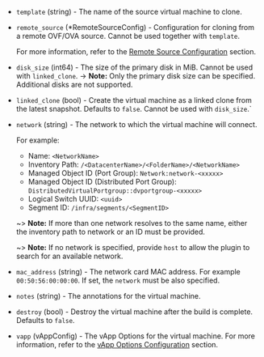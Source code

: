 <!-- Code generated from the comments of the CloneConfig struct in builder/vsphere/clone/step_clone.go; DO NOT EDIT MANUALLY -->

- `template` (string) - The name of the source virtual machine to clone.

- `remote_source` (\*RemoteSourceConfig) - Configuration for cloning from a remote OVF/OVA source.
  Cannot be used together with `template`.
  
  For more information, refer to the [Remote Source Configuration](/packer/integrations/hashicorp/vmware/latest/components/builder/vsphere-clone#remote-source-configuration)
  section.

- `disk_size` (int64) - The size of the primary disk in MiB. Cannot be used with `linked_clone`.
  -> **Note:** Only the primary disk size can be specified. Additional
  disks are not supported.

- `linked_clone` (bool) - Create the virtual machine as a linked clone from the latest snapshot.
  Defaults to `false`. Cannot be used with `disk_size`.`

- `network` (string) - The network to which the virtual machine will connect.
  
  For example:
  
  - Name: `<NetworkName>`
  - Inventory Path: `/<DatacenterName>/<FolderName>/<NetworkName>`
  - Managed Object ID (Port Group): `Network:network-<xxxxx>`
  - Managed Object ID (Distributed Port Group): `DistributedVirtualPortgroup::dvportgroup-<xxxxx>`
  - Logical Switch UUID: `<uuid>`
  - Segment ID: `/infra/segments/<SegmentID>`
  
  ~> **Note:** If more than one network resolves to the same name, either
  the inventory path to network or an ID must be provided.
  
  ~> **Note:** If no network is specified, provide `host` to allow the
  plugin to search for an available network.

- `mac_address` (string) - The network card MAC address. For example `00:50:56:00:00:00`.
  If set, the `network` must be also specified.

- `notes` (string) - The annotations for the virtual machine.

- `destroy` (bool) - Destroy the virtual machine after the build is complete.
  Defaults to `false`.

- `vapp` (vAppConfig) - The vApp Options for the virtual machine. For more information, refer to
  the [vApp Options Configuration](/packer/plugins/builders/vmware/vsphere-clone#vapp-options-configuration)
  section.

<!-- End of code generated from the comments of the CloneConfig struct in builder/vsphere/clone/step_clone.go; -->
